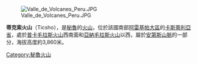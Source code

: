 [[Image:Valle_de_Volcanes_Peru.JPG|right]]

{{Coord|15|29|5|S|72|22|43|W|display=title}}

'''蒂克索火山'''（Ticsho），是[[秘魯|秘魯]]的[[火山|火山]]，位於該國南部[[阿雷基帕大區|阿雷基帕大區]]的[[卡斯蒂利亞省|卡斯蒂利亞省]]，處於[[普卡毛拉斯火山|普卡毛拉斯火山]]西南面和[[亞納毛拉斯火山|亞納毛拉斯火山]]以西，屬於[[安第斯山脈|安第斯山脈]]的一部分，海拔高度約3,860米。

{{Peru-geo-stub}}
[[Category:秘魯火山|Category:秘魯火山]]